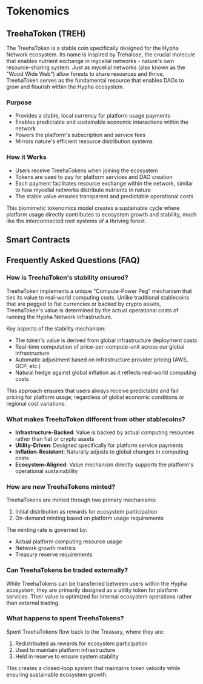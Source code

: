 # Tokenomics

## TreehaToken (TREH)

The TreehaToken is a stable coin specifically designed for the Hypha Network ecosystem. Its name is inspired by Trehalose, the crucial molecule that enables nutrient exchange in mycelial networks - nature's own resource-sharing system. Just as mycelial networks (also known as the "Wood Wide Web") allow forests to share resources and thrive, TreehaToken serves as the fundamental resource that enables DAOs to grow and flourish within the Hypha ecosystem.

### Purpose

- Provides a stable, local currency for platform usage payments
- Enables predictable and sustainable economic interactions within the network
- Powers the platform's subscription and service fees
- Mirrors nature's efficient resource distribution systems

### How it Works

- Users receive TreehaTokens when joining the ecosystem
- Tokens are used to pay for platform services and DAO creation
- Each payment facilitates resource exchange within the network, similar to how mycelial networks distribute nutrients in nature
- The stable value ensures transparent and predictable operational costs

This biomimetic tokenomics model creates a sustainable cycle where platform usage directly contributes to ecosystem growth and stability, much like the interconnected root systems of a thriving forest.

## Smart Contracts
## Frequently Asked Questions (FAQ)

### How is TreehaToken's stability ensured?

TreehaToken implements a unique "Compute-Power Peg" mechanism that ties its value to real-world computing costs. Unlike traditional stablecoins that are pegged to fiat currencies or backed by crypto assets, TreehaToken's value is determined by the actual operational costs of running the Hypha Network infrastructure.

Key aspects of the stability mechanism:

- The token's value is derived from global infrastructure deployment costs
- Real-time computation of price-per-compute-unit across our global infrastructure
- Automatic adjustment based on infrastructure provider pricing (AWS, GCP, etc.)
- Natural hedge against global inflation as it reflects real-world computing costs

This approach ensures that users always receive predictable and fair pricing for platform usage, regardless of global economic conditions or regional cost variations.

### What makes TreehaToken different from other stablecoins?

- **Infrastructure-Backed**: Value is backed by actual computing resources rather than fiat or crypto assets
- **Utility-Driven**: Designed specifically for platform service payments
- **Inflation-Resistant**: Naturally adjusts to global changes in computing costs
- **Ecosystem-Aligned**: Value mechanism directly supports the platform's operational sustainability

### How are new TreehaTokens minted?

TreehaTokens are minted through two primary mechanisms:

1. Initial distribution as rewards for ecosystem participation
2. On-demand minting based on platform usage requirements

The minting rate is governed by:

- Actual platform computing resource usage
- Network growth metrics
- Treasury reserve requirements

### Can TreehaTokens be traded externally?

While TreehaTokens can be transferred between users within the Hypha ecosystem, they are primarily designed as a utility token for platform services. Their value is optimized for internal ecosystem operations rather than external trading.

### What happens to spent TreehaTokens?

Spent TreehaTokens flow back to the Treasury, where they are:

1. Redistributed as rewards for ecosystem participation
2. Used to maintain platform infrastructure
3. Held in reserve to ensure system stability

This creates a closed-loop system that maintains token velocity while ensuring sustainable ecosystem growth.
